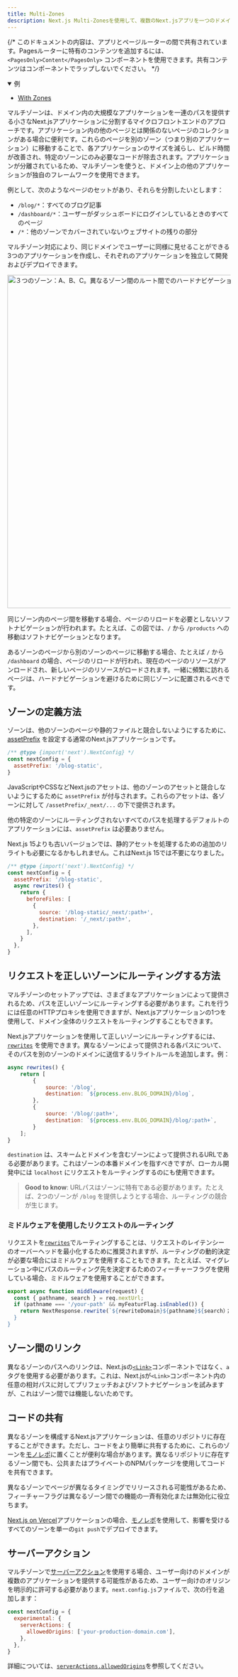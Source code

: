 ```yaml
---
title: Multi-Zones
description: Next.js Multi-Zonesを使用して、複数のNext.jsアプリを一つのドメインにデプロイすることで、マイクロフロントエンドを構築する方法を学びましょう。
---
```


{/* このドキュメントの内容は、アプリとページルーターの間で共有されています。Pagesルーターに特有のコンテンツを追加するには、`<PagesOnly>Content</PagesOnly>` コンポーネントを使用できます。共有コンテンツはコンポーネントでラップしないでください。 */}

<details open>
  <summary>例</summary>

- [With Zones](https://github.com/vercel/next.js/tree/canary/examples/with-zones)

</details>

マルチゾーンは、ドメイン内の大規模なアプリケーションを一連のパスを提供する小さなNext.jsアプリケーションに分割するマイクロフロントエンドのアプローチです。アプリケーション内の他のページとは関係のないページのコレクションがある場合に便利です。これらのページを別のゾーン（つまり別のアプリケーション）に移動することで、各アプリケーションのサイズを減らし、ビルド時間が改善され、特定のゾーンにのみ必要なコードが除去されます。アプリケーションが分離されているため、マルチゾーンを使うと、ドメイン上の他のアプリケーションが独自のフレームワークを使用できます。

例として、次のようなページのセットがあり、それらを分割したいとします：

- `/blog/*`：すべてのブログ記事
- `/dashboard/*`：ユーザーがダッシュボードにログインしているときのすべてのページ
- `/*`：他のゾーンでカバーされていないウェブサイトの残りの部分

マルチゾーン対応により、同じドメインでユーザーに同様に見せることができる3つのアプリケーションを作成し、それぞれのアプリケーションを独立して開発およびデプロイできます。

<Image
  alt="３つのゾーン：A、B、C。異なるゾーン間のルート間でのハードナビゲーションと、同じゾーン内のルート間でのソフトナビゲーションを示しています。"
  srcLight="/docs/light/multi-zones.png"
  srcDark="/docs/dark/multi-zones.png"
  width="1600"
  height="750"
/>

同じゾーン内のページ間を移動する場合、ページのリロードを必要としないソフトナビゲーションが行われます。たとえば、この図では、`/` から `/products` への移動はソフトナビゲーションとなります。

あるゾーンのページから別のゾーンのページに移動する場合、たとえば `/` から `/dashboard` の場合、ページのリロードが行われ、現在のページのリソースがアンロードされ、新しいページのリソースがロードされます。一緒に頻繁に訪れるページは、ハードナビゲーションを避けるために同じゾーンに配置されるべきです。

## ゾーンの定義方法

ゾーンは、他のゾーンのページや静的ファイルと競合しないようにするために、[assetPrefix](/docs/app/api-reference/next-config-js/assetPrefix) を設定する通常のNext.jsアプリケーションです。

```js title="next.config.js"
/** @type {import('next').NextConfig} */
const nextConfig = {
  assetPrefix: '/blog-static',
}
```

JavaScriptやCSSなどNext.jsのアセットは、他のゾーンのアセットと競合しないようにするために `assetPrefix` が付与されます。これらのアセットは、各ゾーンに対して `/assetPrefix/_next/...` の下で提供されます。

他の特定のゾーンにルーティングされないすべてのパスを処理するデフォルトのアプリケーションには、`assetPrefix` は必要ありません。

Next.js 15よりも古いバージョンでは、静的アセットを処理するための追加のリライトも必要になるかもしれません。これはNext.js 15では不要になりました。

```js title="next.config.js"
/** @type {import('next').NextConfig} */
const nextConfig = {
  assetPrefix: '/blog-static',
  async rewrites() {
    return {
      beforeFiles: [
        {
          source: '/blog-static/_next/:path+',
          destination: '/_next/:path+',
        },
      ],
    }
  },
}
```

## リクエストを正しいゾーンにルーティングする方法

マルチゾーンのセットアップでは、さまざまなアプリケーションによって提供されるため、パスを正しいゾーンにルーティングする必要があります。これを行うには任意のHTTPプロキシを使用できますが、Next.jsアプリケーションの1つを使用して、ドメイン全体のリクエストをルーティングすることもできます。

Next.jsアプリケーションを使用して正しいゾーンにルーティングするには、[`rewrites`](/docs/app/api-reference/next-config-js/rewrites) を使用できます。異なるゾーンによって提供される各パスについて、そのパスを別のゾーンのドメインに送信するリライトルールを追加します。例：

```js title="next.config.js"
async rewrites() {
    return [
        {
            source: '/blog',
            destination: `${process.env.BLOG_DOMAIN}/blog`,
        },
        {
            source: '/blog/:path+',
            destination: `${process.env.BLOG_DOMAIN}/blog/:path+`,
        }
    ];
}
```

`destination` は、スキームとドメインを含むゾーンによって提供されるURLである必要があります。これはゾーンの本番ドメインを指すべきですが、ローカル開発中には `localhost` にリクエストをルーティングするのにも使用できます。

> **Good to know**: URLパスはゾーンに特有である必要があります。たとえば、2つのゾーンが `/blog` を提供しようとする場合、ルーティングの競合が生じます。

### ミドルウェアを使用したリクエストのルーティング

リクエストを[`rewrites`](/docs/app/api-reference/next-config-js/rewrites)でルーティングすることは、リクエストのレイテンシーのオーバーヘッドを最小化するために推奨されますが、ルーティングの動的決定が必要な場合にはミドルウェアを使用することもできます。たとえば、マイグレーション中にパスのルーティング先を決定するためのフィーチャーフラグを使用している場合、ミドルウェアを使用することができます。

```js title="middleware.js"
export async function middleware(request) {
  const { pathname, search } = req.nextUrl;
  if (pathname === '/your-path' && myFeaturFlag.isEnabled()) {
    return NextResponse.rewrite(`${rewriteDomain}${pathname}${search）；
  }
}
```

## ゾーン間のリンク

異なるゾーンのパスへのリンクは、Next.jsの[`<Link>`](/docs/pages/api-reference/components/link)コンポーネントではなく、`a`タグを使用する必要があります。これは、Next.jsが`<Link>`コンポーネント内の任意の相対パスに対してプリフェッチおよびソフトナビゲーションを試みますが、これはゾーン間では機能しないためです。

## コードの共有

異なるゾーンを構成するNext.jsアプリケーションは、任意のリポジトリに存在することができます。ただし、コードをより簡単に共有するために、これらのゾーンを[モノレポ](https://en.wikipedia.org/wiki/Monorepo)に置くことが便利な場合があります。異なるリポジトリに存在するゾーン間でも、公共またはプライベートのNPMパッケージを使用してコードを共有できます。

異なるゾーンでページが異なるタイミングでリリースされる可能性があるため、フィーチャーフラグは異なるゾーン間での機能の一斉有効化または無効化に役立ちます。

[Next.js on Vercel](https://vercel.com?utm_source=next-site&utm_medium=docs&utm_campaign=next-website)アプリケーションの場合、[モノレポ](https://vercel.com/blog/monorepos-are-changing-how-teams-build-software?utm_source=next-site&utm_medium=docs&utm_campaign=next-website)を使用して、影響を受けるすべてのゾーンを単一の`git push`でデプロイできます。

<AppOnly>

## サーバーアクション

マルチゾーンで[サーバーアクション](/docs/app/building-your-application/data-fetching/server-actions-and-mutations)を使用する場合、ユーザー向けのドメインが複数のアプリケーションを提供する可能性があるため、ユーザー向けのオリジンを明示的に許可する必要があります。`next.config.js`ファイルで、次の行を追加します：

```js title="next.config.js"
const nextConfig = {
  experimental: {
    serverActions: {
      allowedOrigins: ['your-production-domain.com'],
    },
  },
}
```

詳細については、[`serverActions.allowedOrigins`](/docs/app/api-reference/next-config-js/serverActions#allowedorigins)を参照してください。

</AppOnly>
